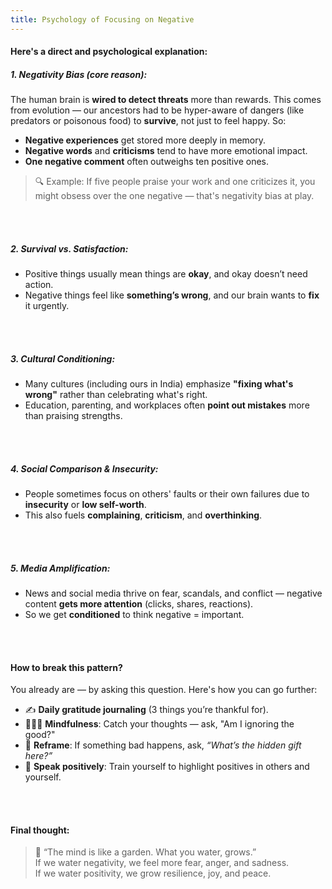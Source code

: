 ```yaml
---
title: Psychology of Focusing on Negative
---
```



<QA question="Why do most of the people focus more on negatives rather than positives?">

#### Here's a direct and psychological explanation:

##### 1. **Negativity Bias** (core reason):

The human brain is **wired to detect threats** more than rewards. This comes from evolution — our ancestors had to be hyper-aware of dangers (like predators or poisonous food) to **survive**, not just to feel happy. So:

- **Negative experiences** get stored more deeply in memory.
- **Negative words** and **criticisms** tend to have more emotional impact.
- **One negative comment** often outweighs ten positive ones.

> 🔍 Example: If five people praise your work and one criticizes it, you might obsess over the one negative — that's negativity bias at play.

<br /><br />

##### 2. **Survival vs. Satisfaction**:

- Positive things usually mean things are **okay**, and okay doesn’t need action.
- Negative things feel like **something’s wrong**, and our brain wants to **fix** it urgently.

<br /><br />

##### 3. **Cultural Conditioning**:

- Many cultures (including ours in India) emphasize **"fixing what's wrong"** rather than celebrating what's right.
- Education, parenting, and workplaces often **point out mistakes** more than praising strengths.

<br /><br />

##### 4. **Social Comparison & Insecurity**:

- People sometimes focus on others' faults or their own failures due to **insecurity** or **low self-worth**.
- This also fuels **complaining**, **criticism**, and **overthinking**.

<br /><br />

##### 5. **Media Amplification**:

- News and social media thrive on fear, scandals, and conflict — negative content **gets more attention** (clicks, shares, reactions).
- So we get **conditioned** to think negative = important.

<br /><br />

#### How to break this pattern?

You already are — by asking this question. Here's how you can go further:

- ✍️ **Daily gratitude journaling** (3 things you’re thankful for).
- 🧘🏽‍♂️ **Mindfulness**: Catch your thoughts — ask, "Am I ignoring the good?"
- 🧠 **Reframe**: If something bad happens, ask, *“What’s the hidden gift here?”*
- 💬 **Speak positively**: Train yourself to highlight positives in others and yourself.

<br /><br />

#### Final thought:

> 🌱 “The mind is like a garden. What you water, grows.”  
> If we water negativity, we feel more fear, anger, and sadness.  
> If we water positivity, we grow resilience, joy, and peace.

</QA>

